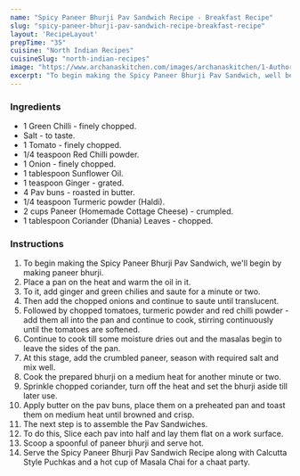 ---
name: "Spicy Paneer Bhurji Pav Sandwich Recipe - Breakfast Recipe"
slug: "spicy-paneer-bhurji-pav-sandwich-recipe-breakfast-recipe"
layout: 'RecipeLayout'
prepTime: "35"
cuisine: "North Indian Recipes"
cuisineSlug: "north-indian-recipes"
image: "https://www.archanaskitchen.com/images/archanaskitchen/1-Author/Richa_Gupta/Paneer_Bhurji_Pav_Sandwich.jpg"
excerpt: "To begin making the Spicy Paneer Bhurji Pav Sandwich, well begin by making paneer bhurji"
---

### Ingredients

- 1 Green Chilli - finely chopped.
- Salt - to taste.
- 1 Tomato - finely chopped.
- 1/4 teaspoon Red Chilli powder.
- 1 Onion - finely chopped.
- 1 tablespoon Sunflower Oil.
- 1 teaspoon Ginger - grated.
- 4 Pav buns - roasted in butter.
- 1/4 teaspoon Turmeric powder (Haldi).
- 2 cups Paneer (Homemade Cottage Cheese) - crumpled.
- 1 tablespoon Coriander (Dhania) Leaves - chopped.

### Instructions

1. To begin making the Spicy Paneer Bhurji Pav Sandwich, we'll begin by making paneer bhurji.
1. Place a pan on the heat and warm the oil in it.
1. To it, add ginger and green chilies and saute for a minute or two.
1. Then add the chopped onions and continue to saute until translucent.
1. Followed by chopped tomatoes, turmeric powder and red chilli powder - add them all into the pan and continue to cook, stirring continuously until the tomatoes are softened.
1. Continue to cook till some moisture dries out and the masalas begin to leave the sides of the pan.
1. At this stage, add the crumbled paneer, season with required salt and mix well.
1. Cook the prepared bhurji on a medium heat for another minute or two.
1. Sprinkle chopped coriander, turn off the heat and set the bhurji aside till later use.
1. Apply butter on the pav buns, place them on a preheated pan and toast them on medium heat until browned and crisp.
1. The next step is to assemble the Pav Sandwiches.
1. To do this, Slice each pav into half and lay them flat on a work surface.
1. Scoop a spoonful of paneer bhurji and serve hot.
1. Serve the Spicy Paneer Bhurji Pav Sandwich Recipe along with Calcutta Style Puchkas and a hot cup of Masala Chai for a chaat party.
